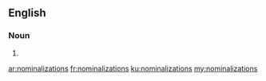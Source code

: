 ==English==

===Noun===
{{head|en}}

# {{plural of|nominalization}}

[[ar:nominalizations]]
[[fr:nominalizations]]
[[ku:nominalizations]]
[[my:nominalizations]]